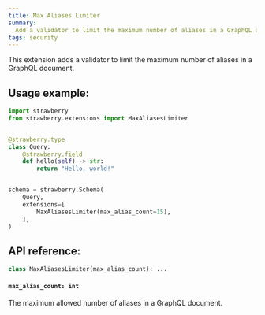 ```yaml
---
title: Max Aliases Limiter
summary:
  Add a validator to limit the maximum number of aliases in a GraphQL document.
tags: security
---
```

This extension adds a validator to limit the maximum number of aliases in a
GraphQL document.

## Usage example:

```python
import strawberry
from strawberry.extensions import MaxAliasesLimiter


@strawberry.type
class Query:
    @strawberry.field
    def hello(self) -> str:
        return "Hello, world!"


schema = strawberry.Schema(
    Query,
    extensions=[
        MaxAliasesLimiter(max_alias_count=15),
    ],
)
```

## API reference:

```python
class MaxAliasesLimiter(max_alias_count): ...
```

#### `max_alias_count: int`

The maximum allowed number of aliases in a GraphQL document.
